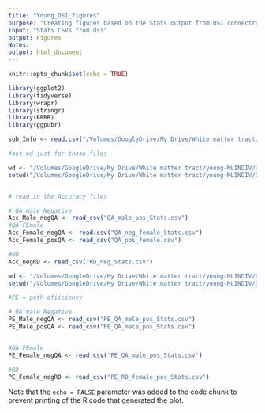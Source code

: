 ```yaml
---
title: "Young_DSI_figures"
purpose: "Creating figures based on the Stats output from DSI connectronomy analysis "   
input: "Stats CSVs from dsi"           
output: Figures                     
Notes:  
output: html_document
---
```


```r
knitr::opts_chunk$set(echo = TRUE)

library(ggplot2)
library(tidyverse)
library(wrapr)
library(stringr)
library(BRRR)
library(ggpubr)

subjInfo <- read.csv("/Volumes/GoogleDrive/My Drive/White matter tract/young-MLINDIV/participantinfo_young.csv")


```


```r
#set wd just for these files 

wd <- "/Volumes/GoogleDrive/My Drive/White matter tract/young-MLINDIV/DSI"
setwd("/Volumes/GoogleDrive/My Drive/White matter tract/young-MLINDIV/DSI")


# read in the Accuracy files 

# QA male Negative
Acc_Male_negQA <- read_csv("QA_male_pos_Stats.csv")
#QA FEmale
Acc_Female_negQA <- read.csv("QA_neg_female_Stats.csv")
Acc_Female_posQA <- read_csv("QA_pos_female.csv")

#RD 
Acc_negRD <- read_csv("RD_neg_Stats.csv")

```


```r

wd <- "/Volumes/GoogleDrive/My Drive/White matter tract/young-MLINDIV/DSI"
setwd("/Volumes/GoogleDrive/My Drive/White matter tract/young-MLINDIV/DSI")

#PE = path efiiciency

# QA male Negative
PE_Male_negQA <- read_csv("PE_QA_male_pos_Stats.csv")
PE_Male_posQA <- read_csv("PE_QA_male_pos_Stats.csv")


#QA FEmale
PE_Female_negQA <- read.csv("PE_QA_male_pos_Stats.csv")

#RD 
PE_Female_negRD <- read_csv("PE_RD_female_pos_Stats.csv")


```

Note that the `echo = FALSE` parameter was added to the code chunk to prevent printing of the R code that generated the plot.
